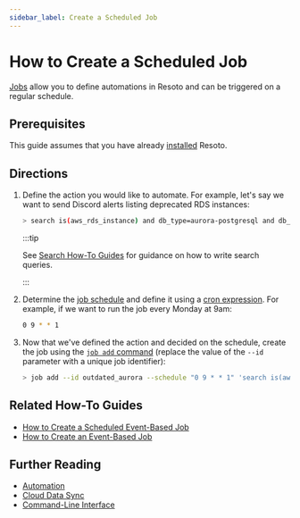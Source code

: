 ```yaml
---
sidebar_label: Create a Scheduled Job
---
```


# How to Create a Scheduled Job

[Jobs](../../concepts/automation/index.mdx) allow you to define automations in Resoto and can be triggered on a regular schedule.

## Prerequisites

This guide assumes that you have already [installed](../../getting-started/install-resoto/index.mdx) Resoto.

## Directions

1. Define the action you would like to automate. For example, let's say we want to send Discord alerts listing deprecated RDS instances:

   ```bash
   > search is(aws_rds_instance) and db_type=aurora-postgresql and db_version~11 | discord title="Outdated Aurora databases found." message="This version is outdated and should be migrated!"
   ```

   :::tip

   See [Search How-To Guides](../search/index.mdx) for guidance on how to write search queries.

   :::

2. Determine the [job schedule](../../concepts/automation/index.mdx#schedule-trigger) and define it using a [cron expression](https://crontab.guru). For example, if we want to run the job every Monday at 9am:

   ```bash
   0 9 * * 1
   ```

3. Now that we've defined the action and decided on the schedule, create the job using the [`job add` command](../../reference/cli/job/add.mdx) (replace the value of the `--id` parameter with a unique job identifier):

   ```bash
   > job add --id outdated_aurora --schedule "0 9 * * 1" 'search is(aws_rds_instance) and db_type=aurora-postgresql and db_version~11 | discord title="Outdated Aurora databases found." message="This version is outdated and should be migrated!"'
   ```

## Related How-To Guides

- [How to Create a Scheduled Event-Based Job](./create-a-scheduled-event-based-job.mdx)
- [How to Create an Event-Based Job](./create-an-event-based-job.mdx)

## Further Reading

- [Automation](../../concepts/automation/index.mdx)
- [Cloud Data Sync](../../concepts/cloud-data-sync/index.mdx)
- [Command-Line Interface](../../reference/cli/index.mdx)
